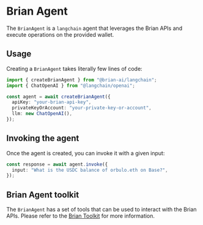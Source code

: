 # Brian Agent

The `BrianAgent` is a `langchain` agent that leverages the Brian APIs and execute operations on the provided wallet.

## Usage

Creating a `BrianAgent` takes literally few lines of code:

```typescript
import { createBrianAgent } from "@brian-ai/langchain";
import { ChatOpenAI } from "@langchain/openai";

const agent = await createBrianAgent({
  apiKey: "your-brian-api-key",
  privateKeyOrAccount: "your-private-key-or-account",
  llm: new ChatOpenAI(),
});
```

## Invoking the agent

Once the agent is created, you can invoke it with a given input:

```typescript
const response = await agent.invoke({
  input: "What is the USDC balance of orbulo.eth on Base?",
});
```

## Brian Agent toolkit

The `BrianAgent` has a set of tools that can be used to interact with the Brian APIs. Please refer to the [Brian Toolkit](/toolkits/brian) for more information.
